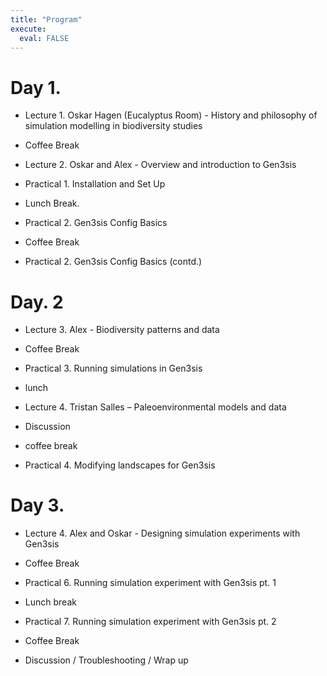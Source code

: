 ---
title: "Program"
execute: 
  eval: FALSE
---

# Day 1. {.unnumbered}

-   Lecture 1. Oskar Hagen (Eucalyptus Room) - History and philosophy of simulation modelling in         biodiversity studies

-   Coffee Break

-   Lecture 2. Oskar and Alex - Overview and introduction to Gen3sis

-   Practical 1. Installation and Set Up

-   Lunch Break.

-   Practical 2. Gen3sis Config Basics

-   Coffee Break

-   Practical 2. Gen3sis Config Basics (contd.)

# Day. 2 {.unnumbered}

-   Lecture 3. Alex - Biodiversity patterns and data

-   Coffee Break

-   Practical 3. Running simulations in Gen3sis

-   lunch

-   Lecture 4. Tristan Salles – Paleoenvironmental models and data

-   Discussion 

-   coffee break

-   Practical 4. Modifying landscapes for Gen3sis


# Day 3. {.unnumbered}

-   Lecture 4. Alex and Oskar - Designing simulation experiments with Gen3sis

-   Coffee Break

-   Practical 6. Running simulation experiment with Gen3sis pt. 1

-   Lunch break

-   Practical 7. Running simulation experiment with Gen3sis pt. 2

-   Coffee Break

-   Discussion / Troubleshooting / Wrap up 
